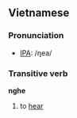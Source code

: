 ==Vietnamese==

===Pronunciation===
*[[International Phonetic Alphabet|IPA]]: /ŋea/

===Transitive verb===
'''nghe'''

#to [[hear]]